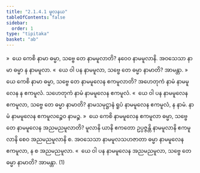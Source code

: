 ```yaml
---
title: "2.1.4.1 မူလနယ"
tableOfContents: false
sidebar:
  order: 1
type: "tipitaka"
basket: "ab"
---
```



<DynamicBreadcrumb />

<Division number="86">

<Paragraph number="214">
»  ယေ ကေစိ နာမာ ဓမ္မာ, သဗ္ဗေ တေ နာမမူလာတိ?
</Paragraph>

<Paragraph number="215">
နဝေဝ နာမမူလာနိ. အဝသေသာ နာမာ ဓမ္မာ န နာမမူလာ.
</Paragraph>

<Paragraph number="216">
«  ယေ ဝါ ပန နာမမူလာ, သဗ္ဗေ တေ ဓမ္မာ နာမာတိ? အာမန္တာ.
</Paragraph>

</Division>
<Division number="87">

<Paragraph number="217">
»  ယေ ကေစိ နာမာ ဓမ္မာ, သဗ္ဗေ တေ နာမမူလေန ဧကမူလာတိ?
</Paragraph>

<Paragraph number="218">
အဟေတုကံ နာမံ နာမမူလေန န ဧကမူလံ. သဟေတုကံ နာမံ နာမမူလေန ဧကမူလံ.
</Paragraph>

<Paragraph number="219">
«  ယေ ဝါ ပန နာမမူလေန ဧကမူလာ, သဗ္ဗေ တေ ဓမ္မာ နာမာတိ?
</Paragraph>

<Paragraph number="220">
နာမသမုဋ္ဌာနံ ရူပံ နာမမူလေန ဧကမူလံ, န နာမံ. နာမံ နာမမူလေန ဧကမူလဉ္စေဝ နာမဉ္စ.
</Paragraph>

</Division>
<Division number="88">

<Paragraph number="221">
»  ယေ ကေစိ နာမမူလေန ဧကမူလာ ဓမ္မာ, သဗ္ဗေ တေ နာမမူလေန အညမညမူလာတိ?
</Paragraph>

<Paragraph number="222">
မူလာနိ ယာနိ ဧကတော ဥပ္ပဇ္ဇန္တိ နာမမူလာနိ ဧကမူလာနိ စေဝ အညမညမူလာနိ စ. အဝသေသာ နာမမူလသဟဇာတာ ဓမ္မာ နာမမူလေန ဧကမူလာ, န စ အညမညမူလာ.
</Paragraph>

<Paragraph number="223">
«  ယေ ဝါ ပန နာမမူလေန အညမညမူလာ, သဗ္ဗေ တေ ဓမ္မာ နာမာတိ? အာမန္တာ. (1)
</Paragraph>
</Division>
